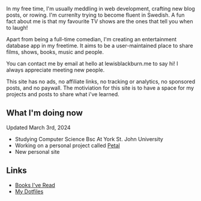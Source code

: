 In my free time, I'm usually meddling in web development, crafting new blog posts, or rowing. I'm currenlty trying to become fluent in Swedish. A fun fact about me is that my favourite TV shows are the ones that tell you when to laugh!

Apart from being a full-time comedian, I'm creating an entertainment database app in my freetime. It aims to be a user-maintained place to share films, shows, books, music and people.

You can contact me by email at hello at lewisblackburn.me to say hi! I always appreciate meeting new people.

This site has no ads, no affiliate links, no tracking or analytics, no sponsored posts, and no paywall. The motiviation for this site is to have a space for my projects and posts to share what i've learned.

## What I'm doing now

<span className='text-muted-foreground'>Updated March 3rd, 2024</span>

- Studying Computer Science Bsc At York St. John University
- Working on a personal project called [Petal](../projects/petal)
- New personal site

## Links

- [Books I've Read](https://notes.lewisblackburn.me/public/Books)
- [My Dotfiles](https://notes.lewisblackburn.me/public/hyprdots)
